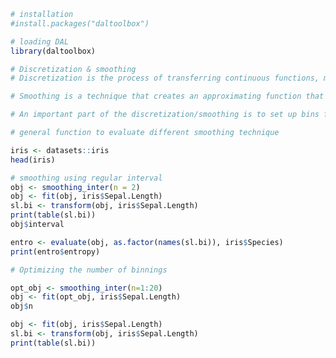 ```r
# installation 
#install.packages("daltoolbox")

# loading DAL
library(daltoolbox) 
```

```r
# Discretization & smoothing
# Discretization is the process of transferring continuous functions, models, variables, and equations into discrete counterparts. 

# Smoothing is a technique that creates an approximating function that attempts to capture important patterns in the data while leaving out noise or other fine-scale structures/rapid phenomena.

# An important part of the discretization/smoothing is to set up bins for proceeding the approximation.

# general function to evaluate different smoothing technique

iris <- datasets::iris
head(iris)
```

```r
# smoothing using regular interval
obj <- smoothing_inter(n = 2)  
obj <- fit(obj, iris$Sepal.Length)
sl.bi <- transform(obj, iris$Sepal.Length)
print(table(sl.bi))
obj$interval
```

```r
entro <- evaluate(obj, as.factor(names(sl.bi)), iris$Species)
print(entro$entropy)
```

```r
# Optimizing the number of binnings

opt_obj <- smoothing_inter(n=1:20)
obj <- fit(opt_obj, iris$Sepal.Length)
obj$n
```

```r
obj <- fit(obj, iris$Sepal.Length)
sl.bi <- transform(obj, iris$Sepal.Length)
print(table(sl.bi))
```

